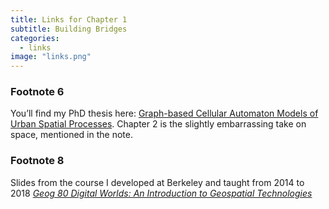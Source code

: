 ```yaml
---
title: Links for Chapter 1
subtitle: Building Bridges
categories:
  - links
image: "links.png"
---
```


### Footnote 6 
You'll find my PhD thesis here: [Graph-based Cellular Automaton Models of Urban Spatial Processes](https://southosullivan.com/phd/). Chapter 2 is the slightly embarrassing take on space, mentioned in the note.

### Footnote 8 
Slides from the course I developed at Berkeley and taught from 2014 to 2018 [_Geog 80 Digital Worlds: An Introduction to Geospatial Technologies_](https://southosullivan.com/geog80/)

